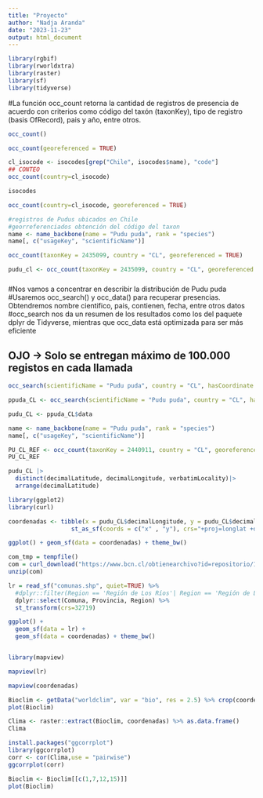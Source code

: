 ```yaml
---
title: "Proyecto"
author: "Nadja Aranda"
date: "2023-11-23"
output: html_document
---
```


```r
library(rgbif)
library(rworldxtra)
library(raster)
library(sf)
library(tidyverse)
```
#La función occ_count retorna la cantidad de registros de presencia de acuerdo con criterios como código del taxón (taxonKey), tipo de registro (basis OfRecord), pais y año, entre otros.

```r
occ_count()
```

```r
occ_count(georeferenced = TRUE)
```

```r
cl_isocode <- isocodes[grep("Chile", isocodes$name), "code"]
## CONTEO
occ_count(country=cl_isocode)
```

```r
isocodes
```

```r
occ_count(country=cl_isocode, georeferenced = TRUE)
```

```r
#registros de Pudus ubicados en Chile
#georreferenciados obtención del código del taxon
name <- name_backbone(name = "Pudu puda", rank = "species")
name[, c("usageKey", "scientificName")]
```

```r
occ_count(taxonKey = 2435099, country = "CL", georeferenced = TRUE)
```

```r
pudu_cl <- occ_count(taxonKey = 2435099, country = "CL", georeferenced = TRUE)
```


#####
#Nos vamos a concentrar en describir la distribución de Pudu puda
#Usaremos occ_search() y occ_data() para recuperar presencias. Obtendremos nombre cientifico, pais, contienen, fecha, entre otros datos
#occ_search nos da un resumen de los resultados como los del paquete dplyr de Tidyverse, mientras que occ_data está optimizada para ser más eficiente

## OJO -> Solo se entregan máximo de 100.000 registos en cada llamada

```r
occ_search(scientificName = "Pudu puda", country = "CL", hasCoordinate = TRUE, hasGeospatialIssue = FALSE)
```
```r
ppuda_CL <- occ_search(scientificName = "Pudu puda", country = "CL", hasCoordinate = TRUE, hasGeospatialIssue = FALSE)
```

```r
pudu_CL <- ppuda_CL$data
```

```r
name <- name_backbone(name = "Pudu puda", rank = "species")
name[, c("usageKey", "scientificName")]
```

```r
PU_CL_REF <- occ_count(taxonKey = 2440911, country = "CL", georeferenced = TRUE)
PU_CL_REF
```

```r
pudu_CL |>
  distinct(decimalLatitude, decimalLongitude, verbatimLocality)|>
  arrange(decimalLatitude)
```
```r
library(ggplot2)
library(curl)
```


```r
coordenadas <- tibble(x = pudu_CL$decimalLongitude, y = pudu_CL$decimalLatitude) |>
                  st_as_sf(coords = c("x" , "y"), crs="+proj=longlat +datum=WGS84 +ellps=WGS84 +towgs84=0,0,0")

ggplot() + geom_sf(data = coordenadas) + theme_bw()

com_tmp = tempfile()
com = curl_download("https://www.bcn.cl/obtienearchivo?id=repositorio/10221/10396/2/Comunas.zip",com_tmp)
unzip(com)

lr = read_sf("comunas.shp", quiet=TRUE) %>%
  #dplyr::filter(Region == 'Región de Los Ríos'| Region == 'Región de Los Lagos') %>%
  dplyr::select(Comuna, Provincia, Region) %>%
  st_transform(crs=32719)

ggplot() +
  geom_sf(data = lr) +
  geom_sf(data = coordenadas) + theme_bw()


library(mapview)

mapview(lr)

mapview(coordenadas)

```


```r
Bioclim <- getData("worldclim", var = "bio", res = 2.5) %>% crop(coordenadas)
plot(Bioclim)

```

```r
Clima <- raster::extract(Bioclim, coordenadas) %>% as.data.frame()
Clima

```
```r
install.packages("ggcorrplot")
library(ggcorrplot)
corr <- cor(Clima,use = "pairwise")
ggcorrplot(corr)
```
```r
Bioclim <- Bioclim[[c(1,7,12,15)]]
plot(Bioclim)

```





